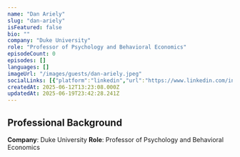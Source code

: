 ```yaml
---
name: "Dan Ariely"
slug: "dan-ariely"
isFeatured: false
bio: ""
company: "Duke University"
role: "Professor of Psychology and Behavioral Economics"
episodeCount: 0
episodes: []
languages: []
imageUrl: "/images/guests/dan-ariely.jpeg"
socialLinks: [{"platform":"linkedin","url":"https://www.linkedin.com/in/danariely/"}]
createdAt: 2025-06-12T13:23:08.000Z
updatedAt: 2025-06-19T23:42:28.241Z
---
```


## Professional Background

**Company**: Duke University
**Role**: Professor of Psychology and Behavioral Economics
